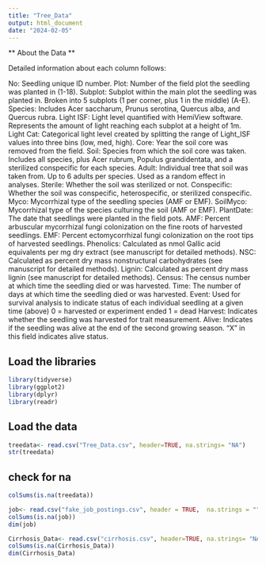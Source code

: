 ```yaml
---
title: "Tree_Data"
output: html_document
date: "2024-02-05"
---
```


** About the Data ** 

Detailed information about each column follows:

No: Seedling unique ID number.
Plot: Number of the field plot the seedling was planted in (1-18).
Subplot: Subplot within the main plot the seedling was planted in. Broken into 5 subplots (1 per corner, plus 1 in the middle) (A-E).
Species: Includes Acer saccharum, Prunus serotina, Quercus alba, and Quercus rubra.
Light ISF: Light level quantified with HemiView software. Represents the amount of light reaching each subplot at a height of 1m.
Light Cat: Categorical light level created by splitting the range of Light_ISF values into three bins (low, med, high).
Core: Year the soil core was removed from the field.
Soil: Species from which the soil core was taken. Includes all species, plus Acer rubrum, Populus grandidentata, and a sterilized conspecific for each species.
Adult: Individual tree that soil was taken from. Up to 6 adults per species. Used as a random effect in analyses.
Sterile: Whether the soil was sterilized or not.
Conspecific: Whether the soil was conspecific, heterospecific, or sterilized conspecific.
Myco: Mycorrhizal type of the seedling species (AMF or EMF).
SoilMyco: Mycorrhizal type of the species culturing the soil (AMF or EMF).
PlantDate: The date that seedlings were planted in the field pots.
AMF: Percent arbuscular mycorrhizal fungi colonization on the fine roots of harvested seedlings.
EMF: Percent ectomycorrhizal fungi colonization on the root tips of harvested seedlings.
Phenolics: Calculated as nmol Gallic acid equivalents per mg dry extract (see manuscript for detailed methods).
NSC: Calculated as percent dry mass nonstructural carbohydrates (see manuscript for detailed methods).
Lignin: Calculated as percent dry mass lignin (see manuscript for detailed methods).
Census: The census number at which time the seedling died or was harvested.
Time: The number of days at which time the seedling died or was harvested.
Event: Used for survival analysis to indicate status of each individual seedling at a given time (above)
0 = harvested or experiment ended
1 = dead
Harvest: Indicates whether the seedling was harvested for trait measurement.
Alive: Indicates if the seedling was alive at the end of the second growing season. "X" in this field indicates alive status.

## Load the libraries 
```r
library(tidyverse)
library(ggplot2)
library(dplyr)
library(readr)
```


## Load the data 
```r
treedata<- read.csv("Tree_Data.csv", header=TRUE, na.strings= "NA")
str(treedata)

```

## check for na 

```r
colSums(is.na(treedata))

```
```r
job<- read.csv("fake_job_postings.csv", header = TRUE,  na.strings = "")
colSums(is.na(job))
dim(job)
```

```r
Cirrhosis_Data<- read.csv("cirrhosis.csv", header=TRUE, na.strings= "NA")
colSums(is.na(Cirrhosis_Data))
dim(Cirrhosis_Data)
```


